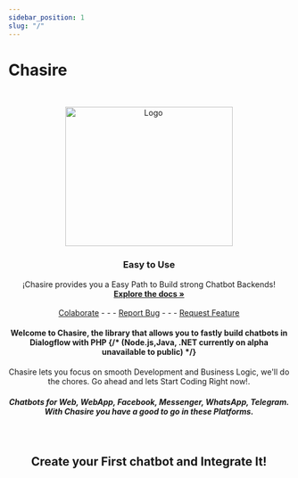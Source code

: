 ```yaml
---
sidebar_position: 1
slug: "/"
---
```


# Chasire

<br />
<p align="center">
    <img src="/img/videoUpload.png" alt="Logo" width="300" height="250"/>

<h3 id="#start" align="center">
  Easy to Use
</h3>

  <p align="center">
    ¡Chasire provides you a Easy Path to Build strong Chatbot Backends!
    <br />
    <a href="/Tutorials/setting-up-your-chatbot"><strong>Explore the docs »</strong></a>
    <br />
    <br />
    <a href="mailto:contasti.mizar@gmail.com">Colaborate</a>
    -  -  -
    <a href="https://github.com/Mizar-Contasti/chasire/issues">Report Bug</a>
    -  -  -
    <a href="https://github.com/Mizar-Contasti/chasire/issues">Request Feature</a>

  </p>
</p>

<h4 align="center">
  Welcome to Chasire, the library that allows you to fastly build chatbots in
  Dialogflow with PHP
  {/* (Node.js,Java, .NET currently on alpha unavailable to public) */}
</h4>

<p align="center">
  Chasire lets you focus on smooth Development and Business Logic, we'll do the
  chores. Go ahead and lets Start Coding Right now!.
</p>

<h5 align="center">
  Chatbots for Web, WebApp, Facebook, Messenger, WhatsApp, Telegram. With
  Chasire you have a good to go in these Platforms.
</h5>

<br />

<h2 align="center">Create your First chatbot and Integrate It!</h2>
